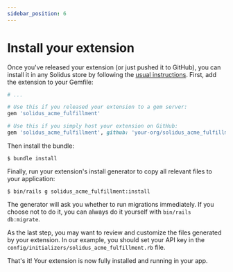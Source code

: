 ```yaml
---
sidebar_position: 6
---
```


# Install your extension

Once you've released your extension (or just pushed it to GitHub), you can install it in any Solidus
store by following the [usual instructions](/concepts/extension-adoption.mdx). First, add the
extension to your Gemfile:

```ruby title="Gemfile"
# ...

# Use this if you released your extension to a gem server:
gem 'solidus_acme_fulfillment'

# Use this if you simply host your extension on GitHub:
gem 'solidus_acme_fulfillment', github: 'your-org/solidus_acme_fulfillment'
```

Then install the bundle:

```
$ bundle install
```

Finally, run your extension's install generator to copy all relevant files to your application:

```
$ bin/rails g solidus_acme_fulfillment:install
```

The generator will ask you whether to run migrations immediately. If you choose not to do it, you
can always do it yourself with `bin/rails db:migrate`.

As the last step, you may want to review and customize the files generated by your extension. In our
example, you should set your API key in the `config/initializers/solidus_acme_fulfillment.rb` file.

That's it! Your extension is now fully installed and running in your app.
